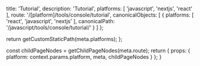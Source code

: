 
  title: 'Tutorial',
  description: 'Tutorial',
  platforms: [
    'javascript',
    'nextjs',
    'react'
  ],
  route: '/[platform]/tools/console/tutorial',
  canonicalObjects: [
    {
      platforms: [
        'react',
        'javascript',
        'nextjs'
      ],
      canonicalPath: '/javascript/tools/console/tutorial/'
    }
  ]
};

  return getCustomStaticPath(meta.platforms);
};

  const childPageNodes = getChildPageNodes(meta.route);
  return {
    props: {
      platform: context.params.platform,
      meta,
      childPageNodes
    }
  };
}

<Overview childPageNodes={props.childPageNodes} />
